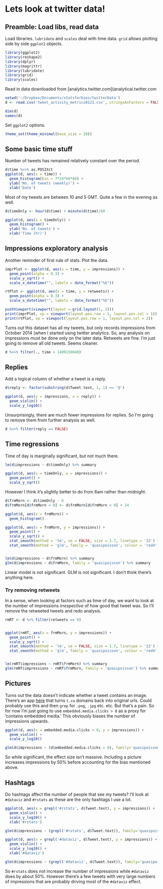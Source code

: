 

# Lets look at twitter data!

## Preamble: Load libs, read data

Load libraries. `lubridate` and `scales` deal with time data. `grid` allows plotting side by side `ggplot2` objects. 
```r
library(ggplot2)
library(reshape2)
library(dplyr)
library(magrittr)
library(lubridate)
library(grid)
library(scales)
```

Read in data downloaded from [analytics.twitter.com](analytical.twitter.com

```r
setwd('~/Dropbox/Documents/statsforbios/twitterData')
d <- read.csv('tweet_activity_metrics0121.csv', stringsAsFactors = FALSE)

dim(d)
names(d)
```

Set `ggplot2` options.

```r
theme_set(theme_minimal(base_size = 20))

```



## Some basic time stuff

Number of tweets has remained relatively constant over the period.

```r
d$time %<>% as.POSIXct
ggplot(d, aes(x = time)) +
  geom_histogram(bin = 7*24*60*60) +
  ylab('No. of tweets (weekly)') +
  xlab('Date')
```

Most of my tweets are between 10 and 5 GMT. Quite a few in the evening as well.

```r
d$timeOnly <- hour(d$time) + minute(d$time)/60

ggplot(d, aes(x = timeOnly)) + 
  geom_histogram() +
  ylab('No. of tweets') +
  xlab('Time (hr)')
```


## Impressions exploratory analysis

Another reminder of first rule of stats. Plot the data.

```r
imprPlot <- ggplot(d, aes(x = time, y = impressions)) +
  geom_point(alpha = 0.3) +
  scale_y_sqrt() +
  scale_x_datetime("", labels = date_format("%b"))

rtPlot <- ggplot(d, aes(x = time, y = retweets)) + 
  geom_point(alpha = 0.3) +
  scale_x_datetime("", labels = date_format("%b"))

pushViewport(viewport(layout = grid.layout(1, 2)))
print(imprPlot, vp = viewport(layout.pos.row = 1, layout.pos.col = 1))
print(rtPlot, vp = viewport(layout.pos.row = 1, layout.pos.col = 2))

```

Turns out this dataset has all my tweets, but only records impressions from October 2014 (when I started using twitter analytics. 
So, any analysis on impressions must be done only on the later data. 
Retweets are fine.
I'm just going to remove all old tweets. 
Seems cleaner.

```r
d %<>% filter(., time > 1409150040)
```

## Replies

Add a logical column of whether a tweet is a reply.

```r
d$reply <- factor(substring(d$Tweet.text, 1, 1) == '@')

ggplot(d, aes(y = impressions, x = reply)) +
  geom_violin() +
  scale_y_log10()
```

Unsurprisingly, there are much fewer impressions for replies. 
So I'm going to remove them from further analysis as well.

```r
d %<>% filter(reply == FALSE)
```

## Time regressions

Time of day is marginally significant, but not much there.
```r
lm(d$impressions ~ d$timeOnly) %>% summary

ggplot(d, aes(x = timeOnly, y = impressions)) +
  geom_point() +
  scale_y_sqrt()

```

However I think it's slightly better to do from 6am rather than midnight.

```r
d$frmMorn <- d$timeOnly - 6
d$frmMorn[d$frmMorn < 0] <- d$frmMorn[d$frmMorn < 0] + 24 

ggplot(d, aes(x = frmMorn)) + 
  geom_histogram()

ggplot(d, aes(x = frmMorn, y = impressions)) +
  geom_point() +
  scale_y_sqrt() +
  stat_smooth(method = 'lm', se = FALSE, size = 1.7, linetype = '22') + 
  stat_smooth(method = 'glm', family = 'quasipoisson', colour = 'red4', se = FALSE, size = 1.7, linetype = '21')


lm(d$impressions ~ d$frmMorn) %>% summary
glm(d$impressions ~ d$frmMorn, family = 'quasipoisson') %>% summary
```

Linear model is not significant. 
GLM is not significant. 
I don't think there's anything here. 


### Try removing retweets

In a sense, when looking at factors such as time of day, we want to look at the number of impressions *irrespective* of how good that tweet was. 
So I'll remove the retweeted tweets and redo analysis.

```r
rmRT <- d %>% filter(retweets == 0)


ggplot(rmRT, aes(x = frmMorn, y = impressions)) +
  geom_point() +
  scale_y_sqrt() +
  stat_smooth(method = 'lm', se = FALSE, size = 1.7, linetype = '22') + 
  stat_smooth(method = 'glm', family = 'quasipoisson', colour = 'red4', se = FALSE, size = 1.7, linetype = '21')


lm(rmRT$impressions ~ rmRT$frmMorn) %>% summary
glm(rmRT$impressions ~ rmRT$frmMorn, family = 'quasipoisson') %>% summary

```


## Pictures

Turns out the data doesn't indicate whether a tweet contains an image.
There's an app [here](http://stackoverflow.com/questions/6500721/find-where-a-t-co-link-goes-to) that turns `t.co` domains back into original urls.
Could probably use this and then `grep` for `.png`, `.jpg` etc. etc.
But that's a pain. So for now I'm just going to use `embedded.media.clicks > 0` as a proxy for 'contains embedded media.'
This obviously biases the number of impressions upwards.

```r

ggplot(d, aes(x = embedded.media.clicks > 0, y = impressions)) +
  geom_violin() +
  scale_y_log10()

glm(d$impressions ~ (d$embedded.media.clicks > 0), family='quasipoisson') %>% summary
```

So while significant, the effect size isn't massive.
Including a picture increases impressions by 50% before accounting for the bias mentioned above.

## Hashtags

Do hashtags affect the number of people that see my tweets? 
I'll look at `#dataviz` and `#rstats` as these are the only hashtags I use a lot.

```r
ggplot(d, aes(x = grepl('#rstats', d$Tweet.text), y = impressions)) + 
  geom_violin() + 
  scale_y_log10() +
  xlab('#rstats')

glm(d$impressions ~ (grepl('#rstats', d$Tweet.text)), family='quasipoisson') %>% summary

ggplot(d, aes(x = grepl('#dataviz', d$Tweet.text), y = impressions)) + 
  geom_violin() + 
  scale_y_log10() +
  xlab('#dataviz')

glm(d$impressions ~ (grepl('#dataviz', d$Tweet.text)), family='quasipoisson') %>% summary
```

So `#rstats` does not increase the number of impressions while `#dataviz` does by about 50%.
However there's a few tweets with very large numbers of impressions that are probably driving most of the `#dataviz` effect.


